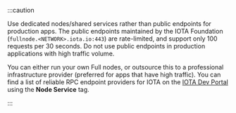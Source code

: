 :::caution

Use dedicated nodes/shared services rather than public endpoints for production apps. The public endpoints maintained by the IOTA Foundation (`fullnode.<NETWORK>.iota.io:443`) are rate-limited, and support only 100 requests per 30 seconds. Do not use public endpoints in production applications with high traffic volume.

You can either run your own Full nodes, or outsource this to a professional infrastructure provider (preferred for apps that have high traffic). You can find a list of reliable RPC endpoint providers for IOTA on the [IOTA Dev Portal](https://iota.io/developers#dev-tools) using the **Node Service** tag.

:::